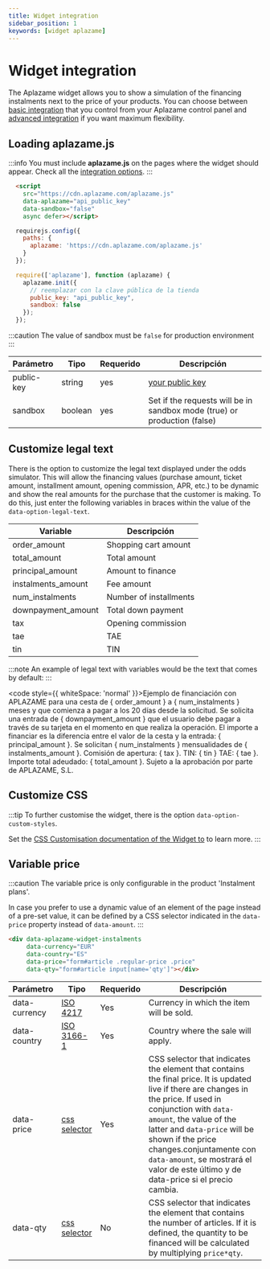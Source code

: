 ```yaml
---
title: Widget integration
sidebar_position: 1
keywords: [widget aplazame]
---
```


# Widget integration
The Aplazame widget allows you to show a simulation of the financing instalments next to the price of your products. You can choose between [basic integration](installment-payment#integración-básica) that you control from your Aplazame control panel and [advanced integration](installment-payment#integración-avanzada) if you want maximum flexibility.

## Loading aplazame.js

:::info
  You must include **aplazame.js** on the pages where the widget should appear. Check all the [integration options](../sdk-javascript/#integracion).
:::

<Tabs>
  <TabItem value="aplazame.js" label="aplazame.js">

```html
  <script
    src="https://cdn.aplazame.com/aplazame.js"
    data-aplazame="api_public_key"
    data-sandbox="false"
    async defer></script>
```
  </TabItem>
  <TabItem value="require" label="require.js" default>

  ```jsx
    requirejs.config({
      paths: {
        aplazame: 'https://cdn.aplazame.com/aplazame.js'
      }
    });

    require(['aplazame'], function (aplazame) {
      aplazame.init({
        // reemplazar con la clave pública de la tienda
        public_key: "api_public_key",
        sandbox: false
      });
    });
  ```
  </TabItem>
</Tabs>


:::caution
The value of sandbox must be `false` for production environment
:::

|<t id="table.parameter">Parámetro</t> | <t id="table.type">Tipo</t> | <t id="table.required">Requerido</t> | <t id="table.description">Descripción</t>|
|---------|---------|---------|---------|
|public-key | string | yes | [your public key](https://vendors.aplazame.com)
|sandbox | boolean | yes | Set if the requests will be in sandbox mode (true) or production (false)


## Customize legal text

There is the option to customize the legal text displayed under the odds simulator. This will allow the financing values (purchase amount, ticket amount, installment amount, opening commission, APR, etc.) to be dynamic and show the real amounts for the purchase that the customer is making. To do this, just enter the following variables in braces within the value of the `data-option-legal-text`.

|<t id="table.Variable">Variable</t> | <t id="table.description">Descripción</t> |
--------- | ----
|order_amount | Shopping cart amount
|total_amount | Total amount
|principal_amount | Amount to finance
|instalments_amount | Fee amount
|num_instalments | Number of installments
|downpayment_amount | Total down payment
|tax | Opening commission
|tae | TAE
|tin | TIN

:::note
An example of legal text with variables would be the text that comes by default:
:::

<code style={{ whiteSpace: 'normal' }}>Ejemplo de financiación con APLAZAME para una cesta de &#123; order_amount &#125; a &#123; num_instalments  &#125; meses y que comienza a pagar a los 20 días desde la solicitud. Se solicita una entrada de &#123; downpayment_amount  &#125; que el usuario debe pagar a través de su tarjeta en el momento en que realiza la operación. El importe a financiar es la diferencia entre el valor de la cesta y la entrada: &#123; principal_amount  &#125;. Se solicitan &#123; num_instalments  &#125; mensualidades de &#123; instalments_amount  &#125;. Comisión de apertura: &#123; tax  &#125;. TIN: &#123; tin  &#125; TAE: &#123; tae  &#125;. Importe total adeudado: &#123; total_amount  &#125;. Sujeto a la aprobación por parte de APLAZAME, S.L.</code>

## Customize CSS

:::tip
  To further customise the widget, there is the option <code>data-option-custom-styles</code>.

  Set the [CSS Customisation documentation of the Widget to](./custom-styles/) to learn more.
:::


## Variable price

:::caution
  The variable price is only configurable in the product 'Instalment plans'.

  In case you prefer to use a dynamic value of an element of the page instead of a pre-set value, it can be defined by a CSS selector indicated in the `data-price` property instead of `data-amount`.
:::

``` html
<div data-aplazame-widget-instalments
     data-currency="EUR"
     data-country="ES"
     data-price="form#article .regular-price .price"
     data-qty="form#article input[name='qty']"></div>
```

|<t id="table.parameter">Parámetro</t> | <t id="table.type">Tipo</t> | <t id="table.required">Requerido</t> | <t id="table.description">Descripción</t>|
|---------|---------|---------|---------|
|data-currency | [ISO 4217](https://es.wikipedia.org/wiki/ISO_4217) | Yes | Currency in which the item will be sold.
|data-country | [ISO 3166-1](https://es.wikipedia.org/wiki/ISO_3166-1) | Yes | Country where the sale will apply.
|data-price | [css selector](https://developer.mozilla.org/en/docs/Web/Guide/CSS/Getting_started/Selectors) | Yes | CSS selector that indicates the element that contains the final price. It is updated live if there are changes in the price. If used in conjunction with `data-amount`, the value of the latter and `data-price` will be shown if the price changes.conjuntamente con `data-amount`, se mostrará el valor de este último y de data-price si el precio cambia.
|data-qty | [css selector](https://developer.mozilla.org/en/docs/Web/Guide/CSS/Getting_started/Selectors) | No | CSS selector that indicates the element that contains the number of articles. If it is defined, the quantity to be financed will be calculated by multiplying `price*qty`.

